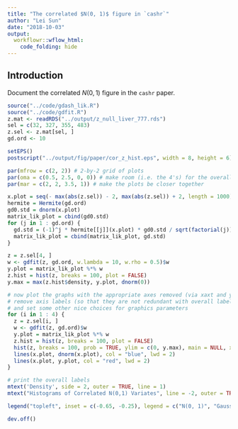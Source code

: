 ```yaml
---
title: "The correlated $N(0, 1)$ figure in `cashr`"
author: "Lei Sun"
date: "2018-10-03"
output:
  workflowr::wflow_html:
    code_folding: hide
---
```


## Introduction

Document the correlated $N(0, 1)$ figure in the `cashr` paper.

```r
source("../code/gdash_lik.R")
source("../code/gdfit.R")
z.mat <- readRDS("../output/z_null_liver_777.rds")
sel = c(32, 327, 355, 483)
z.sel <- z.mat[sel, ]
gd.ord <- 10

setEPS()
postscript("../output/fig/paper/cor_z_hist.eps", width = 8, height = 6)

par(mfrow = c(2, 2)) # 2-by-2 grid of plots
par(oma = c(0.5, 2.5, 0, 0)) # make room (i.e. the 4's) for the overall x and y axis titles
par(mar = c(2, 2, 3.5, 1)) # make the plots be closer together

x.plot = seq(- max(abs(z.sel)) - 2, max(abs(z.sel)) + 2, length = 1000)
hermite = Hermite(gd.ord)
gd0.std = dnorm(x.plot)
matrix_lik_plot = cbind(gd0.std)
for (j in 1 : gd.ord) {
  gd.std = (-1)^j * hermite[[j]](x.plot) * gd0.std / sqrt(factorial(j))
  matrix_lik_plot = cbind(matrix_lik_plot, gd.std)
}

z = z.sel[4, ]
w <- gdfit(z, gd.ord, w.lambda = 10, w.rho = 0.5)$w
y.plot = matrix_lik_plot %*% w
z.hist = hist(z, breaks = 100, plot = FALSE)
y.max = max(z.hist$density, y.plot, dnorm(0))

# now plot the graphs with the appropriate axes removed (via xaxt and yaxt),
# remove axis labels (so that they are not redundant with overall labels,
# and set some other nice choices for graphics parameters
for (i in 1 : 4) {
  z = z.sel[i, ]
  w <- gdfit(z, gd.ord)$w
  y.plot = matrix_lik_plot %*% w
  z.hist = hist(z, breaks = 100, plot = FALSE)
  hist(z, breaks = 100, prob = TRUE, ylim = c(0, y.max), main = NULL, xlab = "", xlim = range(c(abs(z.sel), -abs(z.sel))))
  lines(x.plot, dnorm(x.plot), col = "blue", lwd = 2)
  lines(x.plot, y.plot, col = "red", lwd = 2)
}

# print the overall labels
mtext('Density', side = 2, outer = TRUE, line = 1)
mtext("Histograms of Correlated N(0,1) Variates", line = -2, outer = TRUE)

legend("topleft", inset = c(-0.65, -0.25), legend = c("N(0, 1)", "Gaussian Derivatives"), lty = 1, lwd = 2, xpd = NA, col = c("blue", "red"), ncol = 2)

dev.off()
```
